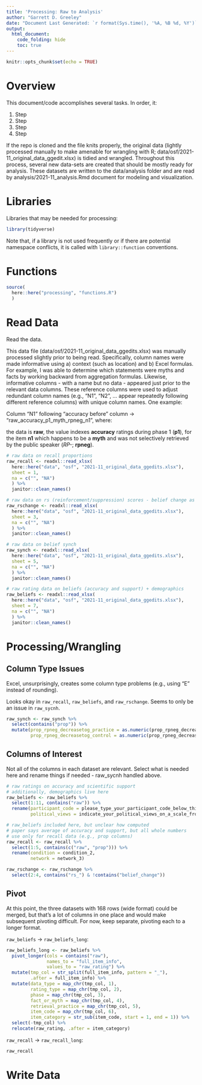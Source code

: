 ```yaml
---
title: 'Processing: Raw to Analysis'
author: "Garrett D. Greeley"
date: "Document Last Generated: `r format(Sys.time(), '%A, %B %d, %Y')`"
output:
  html_document:
    code_folding: hide
    toc: true
---
```


```r
knitr::opts_chunk$set(echo = TRUE)
```

# Overview

This document/code accomplishes several tasks. In order, it:

1) Step
2) Step
3) Step
4) Step

If the repo is cloned and the file knits properly, the original data (lightly processed manually to make amenable for wrangling with R; data/osf/2021-11_original_data_ggedit.xlsx) is tidied and wrangled. Throughout this process, several new data-sets are created that should be mostly ready for analysis. These datasets are written to the data/analysis folder and are read by analysis/2021-11_analysis.Rmd document for modeling and visualization.

# Libraries

Libraries that may be needed for processing:

```r
library(tidyverse)
```

Note that, if a library is not used frequently or if there are potential namespace conflicts, it is called with `library::function` conventions. 

# Functions

```r
source(
  here::here("processing", "functions.R")
  )
```

# Read Data

Read the data.

This data file (data/osf/2021-11_original_data_ggedits.xlsx) was manually processed slightly prior to being read. Specifically, column names were made informative using a) context (such as location) and b) Excel formulas. For example, I was able to determine which statements were myths and facts by working backward from aggregation formulas. Likewise, informative columns - with a name but no data - appeared just prior to the relevant data columns. These reference columns were used to adjust redundant column names (e.g., "N1", "N2", ... appear repeatedly following different reference columns) with unique column names. One example:

Column "N1" following "accuracy before" column $\rightarrow$ "raw_accuracy_p1_myth_rpneg_n1", where:

the data is **raw**, the value indexes **accuracy** ratings during phase 1 (**p1**), for the item **n1** which happens to be a **myth** and was not selectively retrieved by the public speaker (*RP-*; **rpneg**).

```r
# raw data on recall proportions
raw_recall <- readxl::read_xlsx(
  here::here("data", "osf", "2021-11_original_data_ggedits.xlsx"),
  sheet = 1,
  na = c("", "NA")
  ) %>%
  janitor::clean_names()

# raw data on rs (reinforcement/suppression) scores - belief change as a function of rs
raw_rschange <- readxl::read_xlsx(
  here::here("data", "osf", "2021-11_original_data_ggedits.xlsx"),
  sheet = 3,
  na = c("", "NA")
  ) %>%
  janitor::clean_names()

# raw data on belief synch
raw_synch <- readxl::read_xlsx(
  here::here("data", "osf", "2021-11_original_data_ggedits.xlsx"),
  sheet = 5,
  na = c("", "NA")
  ) %>%
  janitor::clean_names()

# raw rating data on beliefs (accuracy and support) + demographics
raw_beliefs <- readxl::read_xlsx(
  here::here("data", "osf", "2021-11_original_data_ggedits.xlsx"),
  sheet = 7,
  na = c("", "NA")
  ) %>%
  janitor::clean_names()
```

# Processing/Wrangling

## Column Type Issues

Excel, unsurprisingly, creates some column type problems (e.g., using "E" instead of rounding).

Looks okay in `raw_recall`, `raw_beliefs`, and `raw_rschange`. Seems to only be an issue in `raw_sycnh`.

```r
raw_synch <- raw_synch %>%
  select(contains("prop")) %>%
  mutate(prop_rpneg_decreasetog_practice = as.numeric(prop_rpneg_decreasetog_practice),
         prop_rpneg_decreasetog_control = as.numeric(prop_rpneg_decreasetog_control))
```

## Columns of Interest

Not all of the columns in each dataset are relevant. Select what is needed here and rename things if needed - raw_sycnh handled above.

```r
# raw ratings on accuracy and scientific support
# additionally, demographics live here
raw_beliefs <- raw_beliefs %>%
  select(1:11, contains("raw")) %>%
  rename(participant_code = please_type_your_participant_code_below_this_is_composed_of_the_first_three_letters_of_the_town_in_which_you_were_born_followed_by_a_dash_and_the_two_digits_of_the_month_you_were_born_followed_by_another_dash_and_the_two_digits_of_the_date_you_were_born_if_your_month_or_date_is_only_one_digit_add_a_zero_in_front_for_instance_if_you_were_born_in_princeton_nj_on_february_8_your_code_would_be_pri_02_08_let_the_experimenter_know_if_you_have_any_questions_about_your_code,
         political_views = indicate_your_political_views_on_a_scale_from_1_to_9_where_1_means_a_oevery_liberala_and_9_means_a_oevery_conservative_a)

# raw_beliefs included here, but unclear how computed
# paper says average of accuracy and support, but all whole numbers
# use only for recall data (e.g., prop columns)
raw_recall <- raw_recall %>%
  select(1:5, contains(c("raw", "prop"))) %>%
  rename(condition = condition_2,
         network = network_3)

raw_rschange <- raw_rschange %>%
  select(2:4, contains("rs_") & !contains("belief_change"))
```

## Pivot

At this point, the three datasets with 168 rows (wide format) could be merged, but that's a lot of columns in one place and would make subsequent pivoting difficult. For now, keep separate, pivoting each to a longer format.

`raw_beliefs` $\rightarrow$ `raw_beliefs_long`:

```r
raw_beliefs_long <- raw_beliefs %>%
  pivot_longer(cols = contains("raw"),
               names_to = "full_item_info",
               values_to = "raw_rating") %>%
  mutate(tmp_col = str_split(full_item_info, pattern = "_"),
         .after = full_item_info) %>%
  mutate(data_type = map_chr(tmp_col, 1),
         rating_type = map_chr(tmp_col, 2),
         phase = map_chr(tmp_col, 3),
         fact_or_myth = map_chr(tmp_col, 4),
         retrieval_practice = map_chr(tmp_col, 5),
         item_code = map_chr(tmp_col, 6),
         item_category = str_sub(item_code, start = 1, end = 1)) %>%
  select(-tmp_col) %>%
  relocate(raw_rating, .after = item_category)
```

`raw_recall` $\rightarrow$ `raw_recall_long`:

```r
raw_recall
```


# Write Data
